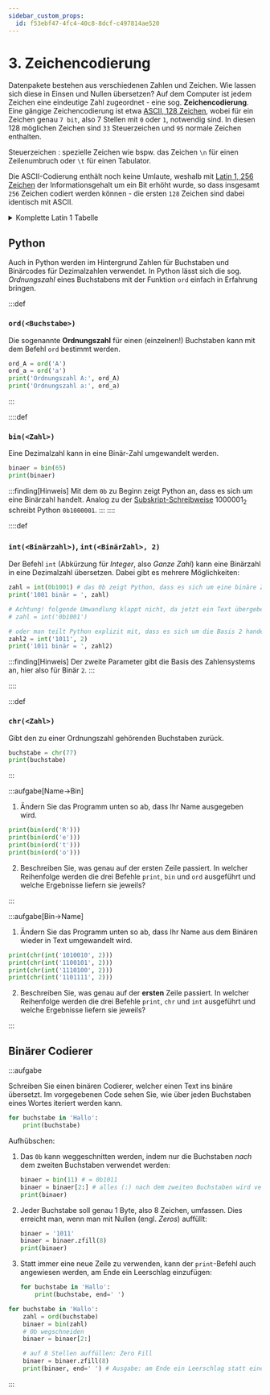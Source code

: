 ```yaml
---
sidebar_custom_props:
  id: f53ebf47-4fc4-40c8-8dcf-c497814ae520
---
```




# 3. Zeichencodierung

Datenpakete bestehen aus verschiedenen Zahlen und Zeichen. Wie lassen sich diese in Einsen und Nullen übersetzen? Auf dem Computer ist jedem Zeichen eine eindeutige Zahl zugeordnet - eine sog. **Zeichencodierung**. Eine gängige Zeichencodierung ist etwa [ASCII, 128 Zeichen](https://de.wikipedia.org/wiki/American_Standard_Code_for_Information_Interchange), wobei für ein Zeichen genau `7 bit`, also 7 Stellen mit `0` oder `1`, notwendig sind. In diesen 128 möglichen Zeichen sind `33` Steuerzeichen und `95` normale Zeichen enthalten.

Steuerzeichen
: spezielle Zeichen wie bspw. das Zeichen `\n` für einen Zeilenumbruch oder `\t` für einen Tabulator.

Die ASCII-Codierung enthält noch keine Umlaute, weshalb mit [Latin 1, 256 Zeichen](https://de.wikipedia.org/wiki/ISO_8859-1) der Informationsgehalt um ein Bit erhöht wurde, so dass insgesamt `256` Zeichen codiert werden können - die ersten `128` Zeichen sind dabei identisch mit ASCII.

<Latin1Sample />

<details className="small-table" >
<summary>Komplette Latin 1 Tabelle</summary>
<Latin1Table />
</details>

## Python

Auch in Python werden im Hintergrund Zahlen für Buchstaben und Binärcodes für Dezimalzahlen verwendet.  In Python lässt sich die sog. *Ordnungszahl* eines Buchstabens mit der Funktion `ord` einfach in Erfahrung bringen.

:::def
### `ord(<Buchstabe>)`
Die sogenannte **Ordnungszahl** für einen (einzelnen!) Buchstaben kann mit dem Befehl `ord` bestimmt werden.
```py live_py slim
ord_A = ord('A')
ord_a = ord('a')
print('Ordnungszahl A:', ord_A)
print('Ordnungszahl a:', ord_a)
```
:::

::::def
### `bin(<Zahl>)`
Eine Dezimalzahl kann in eine Binär-Zahl umgewandelt werden.
```py live_py slim
binaer = bin(65)
print(binaer)
```

:::finding[Hinweis]
Mit dem `0b` zu Beginn zeigt Python an, dass es sich um eine Binärzahl handelt. Analog zu der [Subskript-Schreibweise](03-Zeichencodierung.mdx#hinweis-subskript) $1000001_2$ schreibt Python `0b1000001`.
:::
::::

::::def
### `int(<Binärzahl>)`, `int(<BinärZahl>, 2)`
Der Befehl `int` (Abkürzung für *Integer*, also *Ganze Zahl*) kann eine Binärzahl in eine Dezimalzahl übersetzen. Dabei gibt es mehrere Möglichkeiten:

```py live_py slim
zahl = int(0b1001) # das 0b zeigt Python, dass es sich um eine binäre Zahl handelt
print('1001 binär = ', zahl)

# Achtung! folgende Umwandlung klappt nicht, da jetzt ein Text übergeben wird:
# zahl = int('0b1001')

# oder man teilt Python explizit mit, dass es sich um die Basis 2 handelt
zahl2 = int('1011', 2)
print('1011 binär = ', zahl2)
```

:::finding[Hinweis]
Der zweite Parameter gibt die Basis des Zahlensystems an, hier also für Binär `2`.
:::

::::

:::def
### `chr(<Zahl>)`
Gibt den zu einer Ordnungszahl gehörenden Buchstaben zurück.
```py live_py slim
buchstabe = chr(77)
print(buchstabe)
```
:::

:::aufgabe[Name->Bin]
<Answer type="state" webKey="afa0ae70-b485-4838-85ce-2f52f2be8127" />

1. Ändern Sie das Programm unten so ab, dass Ihr Name ausgegeben wird.
```py live_py id=0175b87a-de4f-4922-89ce-830c0eb8354d
print(bin(ord('R')))
print(bin(ord('e')))
print(bin(ord('t')))
print(bin(ord('o')))
```
2. Beschreiben Sie, was genau auf der ersten Zeile passiert. In welcher Reihenfolge werden die drei Befehle `print`, `bin` und `ord` ausgeführt und welche Ergebnisse liefern sie jeweils?

<Answer type="text" webKey="e8b2befe-3923-4885-8c8d-4c0d53b298ee" />

:::


:::aufgabe[Bin->Name]
<Answer type="state" webKey="3bd8d269-5a48-48b8-b5a7-00ad359a1d5c" />

1. Ändern Sie das Programm unten so ab, dass Ihr Name aus dem Binären wieder in Text umgewandelt wird.

```py live_py id=5febc4d8-7905-4812-a34d-c8414e7fa4f8
print(chr(int('1010010', 2)))
print(chr(int('1100101', 2)))
print(chr(int('1110100', 2)))
print(chr(int('1101111', 2)))
```

2. Beschreiben Sie, was genau auf der **ersten** Zeile passiert. In welcher Reihenfolge werden die drei Befehle `print`, `chr` und `int` ausgeführt und welche Ergebnisse liefern sie jeweils?

<Answer type="text" webKey="dbc5df1d-6e84-4160-b108-8f66a35f7234" />
:::

## Binärer Codierer

:::aufgabe
<Answer type="state" webKey="a52b2026-99a2-473d-acce-270f21ab31d6" />

Schreiben Sie einen binären Codierer, welcher einen Text ins binäre übersetzt. Im vorgegebenen Code sehen Sie, wie über jeden Buchstaben eines Wortes iteriert werden kann.

```py live_py id=a69f1738-3ea7-4644-8e25-4569ec6eebe7
for buchstabe in 'Hallo':
    print(buchstabe)
```

Aufhübschen:
1. Das `0b` kann weggeschnitten werden, indem nur die Buchstaben *nach* dem zweiten Buchstaben verwendet werden:

    ```py live_py slim
    binaer = bin(11) # = 0b1011
    binaer = binaer[2:] # alles (:) nach dem zweiten Buchstaben wird verwendet
    print(binaer)
    ```
2. Jeder Buchstabe soll genau 1 Byte, also 8 Zeichen, umfassen. Dies erreicht man, wenn man mit Nullen (engl. *Zeros*) auffüllt:
   
    ```py live_py slim
    binaer = '1011'
    binaer = binaer.zfill(8)
    print(binaer)
    ```
3. Statt immer eine neue Zeile zu verwenden, kann der `print`-Befehl auch angewiesen werden, am Ende ein Leerschlag einzufügen:

    ```py live_py slim
    for buchstabe in 'Hallo':
        print(buchstabe, end=' ')
    ```

<Solution webKey="646dc2f6-0af4-4bfc-bdb7-7e379dc4f08a">

```py live_py slim
for buchstabe in 'Hallo':
    zahl = ord(buchstabe)
    binaer = bin(zahl)
    # 0b wegschneiden
    binaer = binaer[2:]

    # auf 8 Stellen auffüllen: Zero Fill
    binaer = binaer.zfill(8)
    print(binaer, end=' ') # Ausgabe: am Ende ein Leerschlag statt eine neuen Zeile einfügen

```
</Solution>
:::